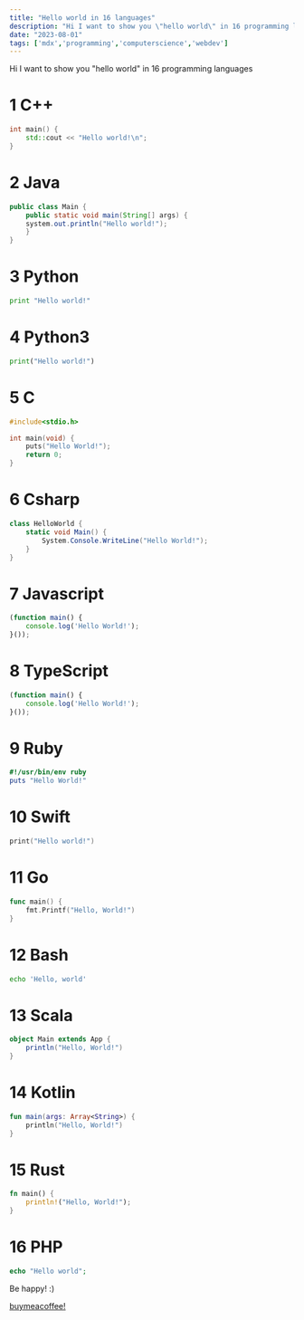 ```yaml
---
title: "Hello world in 16 languages"
description: "Hi I want to show you \"hello world\" in 16 programming languages"
date: "2023-08-01"
tags: ['mdx','programming','computerscience','webdev']
---
```


Hi I want to show you "hello world" in 16 programming languages
# 1 C++
```c++
int main() {
    std::cout << "Hello world!\n";
}
```
# 2 Java
```java
public class Main {
    public static void main(String[] args) {
    system.out.println("Hello world!");
    }
}
```
# 3 Python
```python
print "Hello world!"
```
# 4 Python3
```python
print("Hello world!")
```
# 5 C
```c
#include<stdio.h>

int main(void) {
    puts("Hello World!");
    return 0;
}
```
# 6 Csharp
```c#
class HelloWorld {
    static void Main() {
        System.Console.WriteLine("Hello World!");
    }
}
```
# 7 Javascript
```javascript
(function main() {
    console.log('Hello World!');
}());
```
# 8 TypeScript
```typescript
(function main() {
    console.log('Hello World!');
}());
```
# 9 Ruby
```ruby
#!/usr/bin/env ruby
puts "Hello World!"
```
# 10 Swift
```swift
print("Hello world!")
```
# 11 Go
```go
func main() {
    fmt.Printf("Hello, World!")
}
```
# 12 Bash
```bash
echo 'Hello, world'
```
# 13 Scala
```scala
object Main extends App {
    println("Hello, World!")
}
```
# 14 Kotlin
```kotlin
fun main(args: Array<String>) {
    println("Hello, World!")
}
```
# 15 Rust
```rust
fn main() {
    println!("Hello, World!");
}
```
# 16 PHP
```php
echo "Hello world";
```
Be happy! :)

<a href="https://www.buymeacoffee.com/mohammadhassani">buymeacoffee!</a>